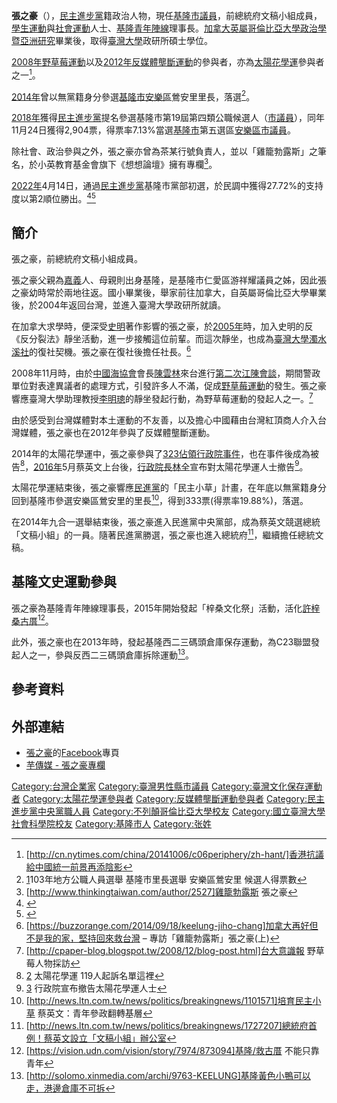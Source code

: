 {{Infobox officeholder
| 姓名 = 張之豪
| 圖像 = 
| 圖像大小 = 
| office1        = [[File:Flag_of_Keelung_City.svg|25px]][[基隆市|基隆市]]第19屆[[基隆市議會|議員]]
| term_start1   = 2018年12月25日
| term_end1     = 
| constituency1 = 基隆市第五選舉區（[[安樂區|安樂區]]）
| 出生日期 = {{Birth_date_and_age|1981|2|25}}
| birth_place  = {{ROC|臺灣省}}[[臺北縣|臺北縣]]<!--1945年~2000年臺北縣由臺灣省所管轄，2010年升格為新北市-->
| 國籍 = {{ROC}}
| 籍貫 = 
| 居住地 = 
| party ={{民主進步黨|25px}}
| 母校 = {{CAN}}[[英屬哥倫比亞大學|英屬哥倫比亞大學]]
}}
'''張之豪'''（{{bd|1981年|2月25日||}}），[[民主進步黨|民主進步黨]]籍政治人物，現任[[基隆市議會|基隆市議員]]，前總統府文稿小組成員，[[學生運動|學生運動]]與[[社會運動|社會運動]]人士、[[基隆青年陣線|基隆青年陣線]]理事長。[[加拿大|加拿大]][[英屬哥倫比亞大學政治學暨亞洲研究|英屬哥倫比亞大學政治學暨亞洲研究]]畢業後，取得[[臺灣大學|臺灣大學]]政研所碩士學位。

[[2008年|2008年]][[野草莓運動|野草莓運動]]以及[[2012年|2012年]][[反媒體壟斷運動|反媒體壟斷運動]]的參與者，亦為[[太陽花學運|太陽花學運]]參與者之一<ref>[http://cn.nytimes.com/china/20141006/c06periphery/zh-hant/]香港抗議給中國統一前景再添陰影</ref>。

[[2014年|2014年]]曾以無黨籍身分參選[[基隆市|基隆市]][[安樂區|安樂區]]鶯安里里長，落選<ref>[http://vote2014.cec.gov.tw/zh_TW/TV/nm712000501180000.html]{{Dead link|date=2020年4月 |bot=InternetArchiveBot |fix-attempted=yes }}103年地方公職人員選舉 基隆市里長選舉 安樂區鶯安里 候選人得票數</ref>。

[[2018年|2018年]]獲得[[民主進步黨|民主進步黨]]提名參選基隆市第19屆第四類公職候選人（[[市議員|市議員]]），同年11月24日獲得2,904票，得票率7.13%當選[[基隆市|基隆市]]第五選區[[安樂區|安樂區]][[市議員|市議員]]。

除社會、政治參與之外，張之豪亦曾為茶某行號負責人，並以「雞籠勃露斯」之筆名，於小英教育基金會旗下《想想論壇》擁有專欄<ref>[http://www.thinkingtaiwan.com/author/2527]雞籠勃露斯 張之豪</ref>。

[[2022年|2022年]]4月14日，通過[[民主進步黨|民主進步黨]]基隆市黨部初選，於民調中獲得27.72%的支持度以第2順位勝出。<ref>{{Cite news|url=https://news.ltn.com.tw/news/politics/breakingnews/3892965|title=民進黨基隆議員提名兩區初選結果 林右昌子弟兵一上一下|author=盧賢秀|work=[[自由時報|自由時報]]|date=2022-04-14|accessdate=2022-04-14}}</ref><ref>{{Cite news|url=https://www.chinatimes.com/realtimenews/20220414002750-260407|title=基隆綠營市議員初選出爐 林右昌子弟兵落敗提複驗|author=陳彩玲|work=[[中時新聞網|中時新聞網]]|date=2022-04-14|accessdate=2022-04-14}}</ref>

==簡介==
張之豪，前總統府文稿小組成員。

張之豪父親為[[嘉義|嘉義]]人、母親則出身基隆，是基隆市仁愛區游祥耀議員之姊，因此張之豪幼時常於兩地往返。國小畢業後，舉家前往加拿大，自英屬哥倫比亞大學畢業後，於2004年返回台灣，並進入臺灣大學政研所就讀。

在加拿大求學時，便深受[[史明|史明]]著作影響的張之豪，於[[2005年|2005年]]時，加入史明的反《反分裂法》靜坐活動，進一步接觸這位前輩。而這次靜坐，也成為[[臺灣大學濁水溪社|臺灣大學濁水溪社]]的復社契機。張之豪在復社後擔任社長。<ref>[https://buzzorange.com/2014/09/18/keelung-jiho-chang]加拿大再好但不是我的家，堅持回來救台灣 – 專訪「雞籠勃露斯」張之豪(上)</ref>

2008年11月時，由於[[中華人民共和國|中國]][[海峽兩岸關係協會|海協會]]會長[[陳雲林|陳雲林]]來台進行[[第二次江陳會談|第二次江陳會談]]，期間警政單位對表達異議者的處理方式，引發許多人不滿，促成[[野草莓運動|野草莓運動]]的發生。張之豪響應臺灣大學助理教授[[李明璁|李明璁]]的靜坐發起行動，為野草莓運動的發起人之一。<ref>[http://cpaper-blog.blogspot.tw/2008/12/blog-post.html]台大意識報 野草莓人物採訪</ref>

由於感受到台灣媒體對本土運動的不友善，以及擔心中國藉由台灣紅頂商人介入台灣媒體，張之豪也在2012年參與了反媒體壟斷運動。

2014年的太陽花學運中，張之豪參與了[[323佔領行政院事件|323佔領行政院事件]]，也在事件後成為被告<ref>[http://m.appledaily.com.tw/realtimenews/article/new/20150210/557530/]{{Dead link}} 太陽花學運 119人起訴名單這裡</ref>，[[2016年|2016年]]5月蔡英文上台後，[[行政院長|行政院長]][[林全|林全]]宣布對太陽花學運人士撤告<ref>[http://news.ltn.com.tw/news/politics/breakingnews/1705434] {{Wayback|url=http://news.ltn.com.tw/news/politics/breakingnews/1705434 |date=20190815124952 }} 行政院宣布撤告太陽花學運人士</ref>。

太陽花學運結束後，張之豪響應[[民進黨|民進黨]]的「民主小草」計畫，在年底以無黨籍身分回到基隆市參選安樂區鶯安里的里長<ref>[http://news.ltn.com.tw/news/politics/breakingnews/1101571]培育民主小草 蔡英文：青年參政翻轉基層</ref>，得到333票(得票率19.88%)，落選。

在2014年九合一選舉結束後，張之豪進入民進黨中央黨部，成為蔡英文競選總統「文稿小組」的一員。隨著民進黨勝選，張之豪也進入總統府<ref>[http://news.ltn.com.tw/news/politics/breakingnews/1727207]總統府首例！蔡英文設立「文稿小組」辦公室</ref>，繼續擔任總統文稿。

== 基隆文史運動參與 ==
張之豪為基隆青年陣線理事長，2015年開始發起「梓桑文化祭」活動，活化[[許梓桑古厝|許梓桑古厝]]<ref>[https://vision.udn.com/vision/story/7974/873094]基隆/救古厝 不能只靠青年</ref>。

此外，張之豪也在2013年時，發起基隆西二三碼頭倉庫保存運動，為C23聯盟發起人之一，參與反西二三碼頭倉庫拆除運動<ref>[http://solomo.xinmedia.com/archi/9763-KEELUNG]基隆黃色小鴨可以走，港邊倉庫不可拆</ref>。

==參考資料==
{{reflist}}

==外部連結==
*[https://www.facebook.com/JihoTiun/ 張之豪]的[[Facebook|Facebook]]專頁
*[https://taronews.tw/author/jihotiun/ 芋傳媒 - 張之豪專欄]

{{太陽花學運}}
{{第19屆基隆市議員}}

{{DEFAULTSORT:Chang}}
[[Category:台灣企業家|Category:台灣企業家]]
[[Category:臺灣男性縣市議員|Category:臺灣男性縣市議員]]
[[Category:臺灣文化保存運動者|Category:臺灣文化保存運動者]]
[[Category:太陽花學運參與者|Category:太陽花學運參與者]]
[[Category:反媒體壟斷運動參與者|Category:反媒體壟斷運動參與者]]
[[Category:民主進步黨中央黨職人員|Category:民主進步黨中央黨職人員]]
[[Category:不列顛哥倫比亞大學校友|Category:不列顛哥倫比亞大學校友]]
[[Category:國立臺灣大學社會科學院校友|Category:國立臺灣大學社會科學院校友]]
[[Category:基隆市人|Category:基隆市人]]
[[Category:张姓|Category:张姓]]